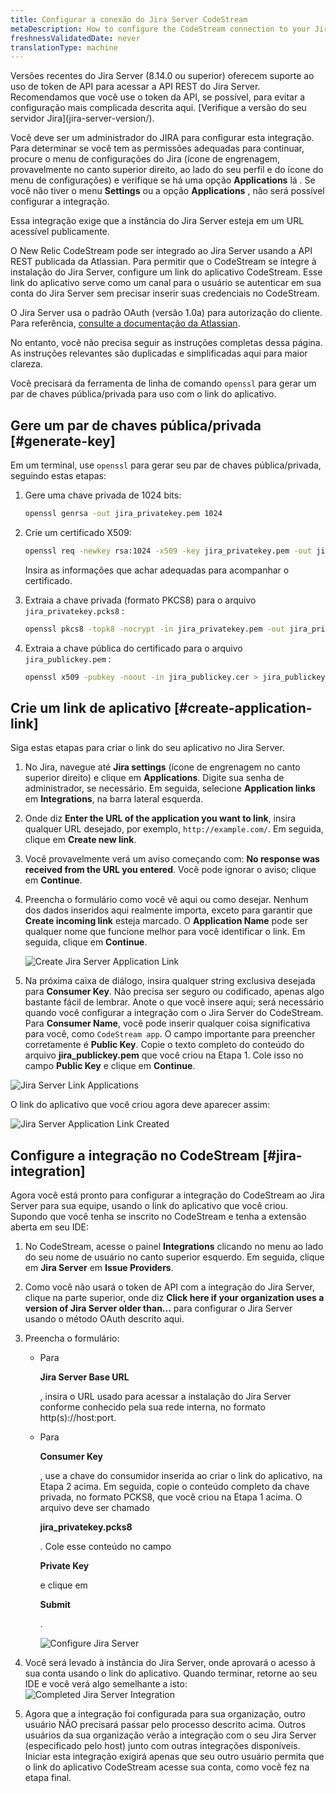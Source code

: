 ```yaml
---
title: Configurar a conexão do Jira Server CodeStream
metaDescription: How to configure the CodeStream connection to your Jira server.
freshnessValidatedDate: never
translationType: machine
---
```







<Callout variant="caution">
  Versões recentes do Jira Server (8.14.0 ou superior) oferecem suporte ao uso de token de API para acessar a API REST do Jira Server. Recomendamos que você use o token da API, se possível, para evitar a configuração mais complicada descrita aqui. [Verifique a versão do seu servidor Jira](jira-server-version/).

  Você deve ser um administrador do JIRA para configurar esta integração. Para determinar se você tem as permissões adequadas para continuar, procure o menu de configurações do Jira (ícone de engrenagem, provavelmente no canto superior direito, ao lado do seu perfil e do ícone do menu de configurações) e verifique se há uma opção <DoNotTranslate>**Applications**</DoNotTranslate> lá . Se você não tiver o menu <DoNotTranslate>**Settings**</DoNotTranslate> ou a opção <DoNotTranslate>**Applications**</DoNotTranslate> , não será possível configurar a integração.

  Essa integração exige que a instância do Jira Server esteja em um URL acessível publicamente.
</Callout>

O New Relic CodeStream pode ser integrado ao Jira Server usando a API REST publicada da Atlassian. Para permitir que o CodeStream se integre à instalação do Jira Server, configure um link do aplicativo CodeStream. Esse link do aplicativo serve como um canal para o usuário se autenticar em sua conta do Jira Server sem precisar inserir suas credenciais no CodeStream.

O Jira Server usa o padrão OAuth (versão 1.0a) para autorização do cliente. Para referência, [consulte a documentação da Atlassian](https://developer.atlassian.com/server/jira/platform/oauth/).

No entanto, você não precisa seguir as instruções completas dessa página. As instruções relevantes são duplicadas e simplificadas aqui para maior clareza.

Você precisará da ferramenta de linha de comando `openssl` para gerar um par de chaves pública/privada para uso com o link do aplicativo.

## Gere um par de chaves pública/privada [#generate-key]

Em um terminal, use `openssl` para gerar seu par de chaves pública/privada, seguindo estas etapas:

1. Gere uma chave privada de 1024 bits:

   ```sh
   openssl genrsa -out jira_privatekey.pem 1024
   ```

2. Crie um certificado X509:

   ```sh
   openssl req -newkey rsa:1024 -x509 -key jira_privatekey.pem -out jira_publickey.cer -days 365
   ```

   Insira as informações que achar adequadas para acompanhar o certificado.

3. Extraia a chave privada (formato PKCS8) para o arquivo `jira_privatekey.pcks8` :

   ```sh
   openssl pkcs8 -topk8 -nocrypt -in jira_privatekey.pem -out jira_privatekey.pcks8
   ```

4. Extraia a chave pública do certificado para o arquivo `jira_publickey.pem` :

   ```sh
   openssl x509 -pubkey -noout -in jira_publickey.cer > jira_publickey.pem
   ```

## Crie um link de aplicativo [#create-application-link]

Siga estas etapas para criar o link do seu aplicativo no Jira Server.

1. No Jira, navegue até <DoNotTranslate>**Jira settings**</DoNotTranslate> (ícone de engrenagem no canto superior direito) e clique em <DoNotTranslate>**Applications**</DoNotTranslate>. Digite sua senha de administrador, se necessário. Em seguida, selecione <DoNotTranslate>**Application links**</DoNotTranslate> em <DoNotTranslate>**Integrations**</DoNotTranslate>, na barra lateral esquerda.

2. Onde diz <DoNotTranslate>**Enter the URL of the application you want to link**</DoNotTranslate>, insira qualquer URL desejado, por exemplo, `http://example.com/`. Em seguida, clique em <DoNotTranslate>**Create new link**</DoNotTranslate>.

3. Você provavelmente verá um aviso começando com: <DoNotTranslate>**No response was received from the URL you entered**</DoNotTranslate>. Você pode ignorar o aviso; clique em <DoNotTranslate>**Continue**</DoNotTranslate>.

4. Preencha o formulário como você vê aqui ou como desejar. Nenhum dos dados inseridos aqui realmente importa, exceto para garantir que <DoNotTranslate>**Create incoming link**</DoNotTranslate> esteja marcado. O <DoNotTranslate>**Application Name**</DoNotTranslate> pode ser qualquer nome que funcione melhor para você identificar o link. Em seguida, clique em <DoNotTranslate>**Continue**</DoNotTranslate>.

   <img
     alt="Create Jira Server Application Link"
     src={codestreamCreateJiraServerAppLink}
   />

5. Na próxima caixa de diálogo, insira qualquer string exclusiva desejada para <DoNotTranslate>**Consumer Key**</DoNotTranslate>. Não precisa ser seguro ou codificado, apenas algo bastante fácil de lembrar. Anote o que você insere aqui; será necessário quando você configurar a integração com o Jira Server do CodeStream. Para <DoNotTranslate>**Consumer Name**</DoNotTranslate>, você pode inserir qualquer coisa significativa para você, como `CodeStream app`. O campo importante para preencher corretamente é <DoNotTranslate>**Public Key**</DoNotTranslate>. Copie o texto completo do conteúdo do arquivo <DoNotTranslate>**jira_publickey.pem**</DoNotTranslate> que você criou na Etapa 1. Cole isso no campo <DoNotTranslate>**Public Key**</DoNotTranslate> e clique em <DoNotTranslate>**Continue**</DoNotTranslate>.

<img
  alt="Jira Server Link Applications"
  src={codestreamJiraServerAppLinkOauth}
/>

O link do aplicativo que você criou agora deve aparecer assim:

<img
  alt="Jira Server Application Link Created"
  src={codestreamJiraServerAppLinkCreated}
/>

## Configure a integração no CodeStream [#jira-integration]

Agora você está pronto para configurar a integração do CodeStream ao Jira Server para sua equipe, usando o link do aplicativo que você criou. Supondo que você tenha se inscrito no CodeStream e tenha a extensão aberta em seu IDE:

1. No CodeStream, acesse o painel <DoNotTranslate>**Integrations**</DoNotTranslate> clicando no menu ao lado do seu nome de usuário no canto superior esquerdo. Em seguida, clique em <DoNotTranslate>**Jira Server**</DoNotTranslate> em <DoNotTranslate>**Issue Providers**</DoNotTranslate>.

2. Como você não usará o token de API com a integração do Jira Server, clique na parte superior, onde diz <DoNotTranslate>**Click here if your organization uses a version of Jira Server older than...**</DoNotTranslate> para configurar o Jira Server usando o método OAuth descrito aqui.

3. Preencha o formulário:

   * Para

     <DoNotTranslate>**Jira Server Base URL**</DoNotTranslate>

     , insira o URL usado para acessar a instalação do Jira Server conforme conhecido pela sua rede interna, no formato http(s)://host:port.

   * Para

     <DoNotTranslate>**Consumer Key**</DoNotTranslate>

     , use a chave do consumidor inserida ao criar o link do aplicativo, na Etapa 2 acima. Em seguida, copie o conteúdo completo da chave privada, no formato PCKS8, que você criou na Etapa 1 acima. O arquivo deve ser chamado

     <DoNotTranslate>**jira_privatekey.pcks8**</DoNotTranslate>

     . Cole esse conteúdo no campo

     <DoNotTranslate>**Private Key**</DoNotTranslate>

     e clique em

     <DoNotTranslate>**Submit**</DoNotTranslate>

     .

     <img alt="Configure Jira Server" src={codestreamConfigureJiraServer}/>

4. Você será levado à instância do Jira Server, onde aprovará o acesso à sua conta usando o link do aplicativo. Quando terminar, retorne ao seu IDE e você verá algo semelhante a isto:<img alt="Completed Jira Server Integration" src={codestreamJiraServerIntegrationComplete}/>

5. Agora que a integração foi configurada para sua organização, outro usuário NÃO precisará passar pelo processo descrito acima. Outros usuários da sua organização verão a integração com o seu Jira Server (especificado pelo host) junto com outras integrações disponíveis. Iniciar esta integração exigirá apenas que seu outro usuário permita que o link do aplicativo CodeStream acesse sua conta, como você fez na etapa final.